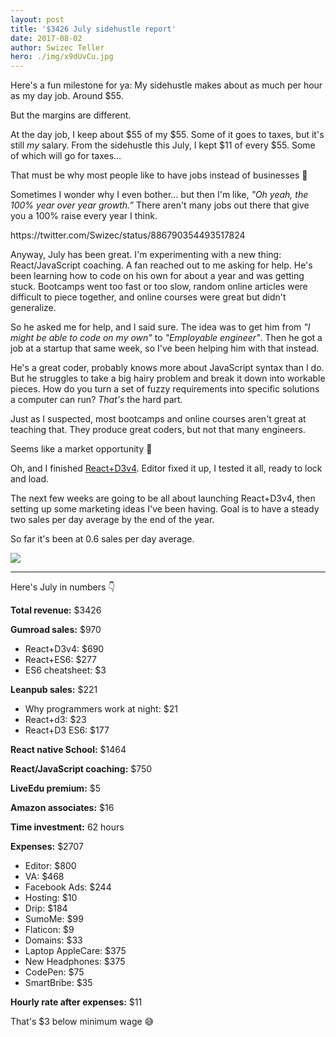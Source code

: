 ```yaml
---
layout: post
title: '$3426 July sidehustle report'
date: 2017-08-02
author: Swizec Teller
hero: ./img/x9dUvCu.jpg
---
```

Here's a fun milestone for ya: My sidehustle makes about as much per hour as my day job. Around $55.



But the margins are different.



At the day job, I keep about $55 of my $55. Some of it goes to taxes, but it's still _my_ salary. From the sidehustle this July, I kept $11 of every $55. Some of which will go for taxes…



That must be why most people like to have jobs instead of businesses 🤔



Sometimes I wonder why I even bother… but then I'm like, _"Oh yeah, the 100% year over year growth.”_ There aren't many jobs out there that give you a 100% raise every year I think.



https&#x3A;//twitter.com/Swizec/status/886790354493517824



Anyway, July has been great. I'm experimenting with a new thing: React/JavaScript coaching. A fan reached out to me asking for help. He's been learning how to code on his own for about a year and was getting stuck. Bootcamps went too fast or too slow, random online articles were difficult to piece together, and online courses were great but didn't generalize.



So he asked me for help, and I said sure. The idea was to get him from _"I might be able to code on my own"_ to _"Employable engineer"_. Then he got a job at a startup that same week, so I've been helping him with that instead.



He's a great coder, probably knows more about JavaScript syntax than I do. But he struggles to take a big hairy problem and break it down into workable pieces. How do you turn a set of fuzzy requirements into specific solutions a computer can run? _That's_ the hard part.



Just as I suspected, most bootcamps and online courses aren't great at teaching that. They produce great coders, but not that many engineers.



Seems like a market opportunity 🤔



Oh, and I finished [React+D3v4](https://gum.co/mTWg). Editor fixed it up, I tested it all, ready to lock and load.



The next few weeks are going to be all about launching React+D3v4, then setting up some marketing ideas I've been having. Goal is to have a steady two sales per day average by the end of the year.



So far it's been at 0.6 sales per day average.



![](./img/x9dUvCu.jpg)



* * *



Here's July in numbers 👇



**Total revenue:** $3426



**Gumroad sales:** $970



- React+D3v4: $690
- React+ES6: $277
- ES6 cheatsheet: $3



**Leanpub sales:** $221



- Why programmers work at night: $21
- React+d3: $23
- React+D3 ES6: $177



**React native School:** $1464



**React/JavaScript coaching:** $750



**LiveEdu premium:** $5



**Amazon associates:** $16



**Time investment:** 62 hours



**Expenses:** $2707



- Editor: $800
- VA: $468
- Facebook Ads: $244
- Hosting: $10
- Drip: $184
- SumoMe: $99
- Flaticon: $9
- Domains: $33
- Laptop AppleCare: $375
- New Headphones: $375
- CodePen: $75
- SmartBribe: $35



**Hourly rate after expenses:** $11



That's $3 below minimum wage 😅